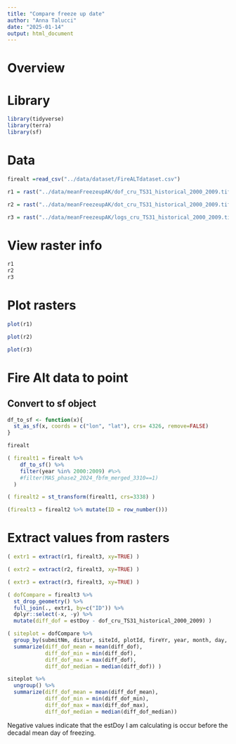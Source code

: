 ```yaml
---
title: "Compare freeze up date"
author: "Anna Talucci"
date: "2025-01-14"
output: html_document
---
```


# Overview

# Library
```r
library(tidyverse)
library(terra)
library(sf)
```


# Data

```r
firealt =read_csv("../data/dataset/FireALTdataset.csv")
```

```r
r1 = rast("../data/meanFreezeupAK/dof_cru_TS31_historical_2000_2009.tif")
```

```r
r2 = rast("../data/meanFreezeupAK/dot_cru_TS31_historical_2000_2009.tif")
```

```r
r3 = rast("../data/meanFreezeupAK/logs_cru_TS31_historical_2000_2009.tif")
```

# View raster info

```r
r1
r2
r3
```

# Plot rasters

```r
plot(r1)
```

```r
plot(r2)
```

```r
plot(r3)
```

# Fire Alt data to point

## Convert to sf object

```r
df_to_sf <- function(x){
  st_as_sf(x, coords = c("lon", "lat"), crs= 4326, remove=FALSE)
}
```

```r
firealt
```

```r
( firealt1 = firealt %>%
    df_to_sf() %>%
    filter(year %in% 2000:2009) #%>%
    #filter(MAS_phase2_2024_fbfm_merged_3310==1)
  )
```

```r
( firealt2 = st_transform(firealt1, crs=3338) )
```
```r
(firealt3 = firealt2 %>% mutate(ID = row_number()))
```


# Extract values from rasters

```r
( extr1 = extract(r1, firealt3, xy=TRUE) )
```

```r
( extr2 = extract(r2, firealt3, xy=TRUE) )
```

```r
( extr3 = extract(r3, firealt3, xy=TRUE) )
```

```r
( dofCompare = firealt3 %>% 
  st_drop_geometry() %>%
  full_join(., extr1, by=c("ID")) %>%
  dplyr::select(-x, -y) %>%
  mutate(diff_dof = estDoy - dof_cru_TS31_historical_2000_2009) )


```

```r
( siteplot = dofCompare %>% 
  group_by(submitNm, distur, siteId, plotId, fireYr, year, month, day, lat, lon) %>%
  summarize(diff_dof_mean = mean(diff_dof),
            diff_dof_min = min(diff_dof),
            diff_dof_max = max(diff_dof),
            diff_dof_median = median(diff_dof)) )
```

```r
siteplot %>% 
  ungroup() %>%
  summarize(diff_dof_mean = mean(diff_dof_mean),
            diff_dof_min = min(diff_dof_min),
            diff_dof_max = max(diff_dof_max),
            diff_dof_median = median(diff_dof_median)) 
```

Negative values indicate that the estDoy I am calculating is occur before the decadal mean day of freezing.